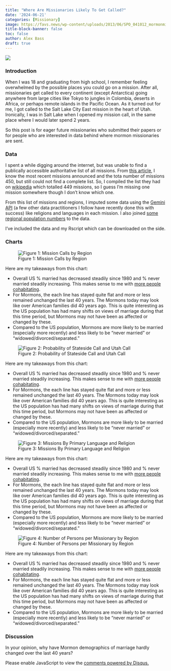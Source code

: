 ```yaml
---
title: "Where Are Missionaries Likely To Get Called?"
date: '2024-06-21'
categories: [Missionary]
image: https://favs.news/wp-content/uploads/2013/06/SPO_041012_mormonmissionaries1-427x274.jpg
title-block-banner: false
toc: false
author: Alex Bass
draft: true
---
```

![](https://favs.news/wp-content/uploads/2013/06/SPO_041012_mormonmissionaries1-427x274.jpg
){fig-align="center"}

### Introduction

When I was 18 and graduating from high school, I remember feeling overwhelmed by the possible places you could go on a mission. After all, missionaries get called to every continent (except Antarctica) going anywhere from large cities like Tokyo to jungles in Colombia, deserts in Africa, or perhaps remote islands in the Pacific Ocean. As it turned out for me, I got called to the Salt Lake City East mission in the heart of Utah. Ironically, I was in Salt Lake when I opened my mission call, in the same place where I would later spend 2 years.

So this post is for eager future missionaries who submitted their papers or for people who are interested in data behind where mormon missionaries are sent.

### Data
I spent a while digging around the internet, but was unable to find a publically accessible authoritative list of all missions. From [this article](https://newsroom.churchofjesuschrist.org/article/36-new-missions-church-of-jesus-christ), I know the most recent missions announced and the tota number of missions 450, but still could not find a complete list. So, I compiled the list they had on [wikipedia](https://en.wikipedia.org/wiki/List_of_missions_of_the_Church_of_Jesus_Christ_of_Latter-day_Saints) which totalled 449 missions, so I guess I'm missing one mission somewhere though I don't know which one.

From this list of missions and regions, I imputed some data using the [Gemini API](https://ai.google.dev) (a few other data practitioners I follow have recently done this with success) like religions and languages in each mission. I also joined [some regional population numbers](https://en.wikipedia.org/wiki/List_of_continents_and_continental_subregions_by_population) to the data.

I've included the data and my Rscript which can be downloaded on the side.

### Charts

![Figure 1: Mission Calls by Region](mission_1.png)

Here are my takeaways from this chart:

- Overall US % married has decreased steadily since 1980 and % never married steadily increasing. This makes sense to me with [more people cohabitating](https://www.pewresearch.org/social-trends/2019/11/06/the-landscape-of-marriage-and-cohabitation-in-the-u-s/).
- For Mormons, the each line has stayed quite flat and more or less remained unchanged the last 40 years. The Mormons today may look like over American families did 40 years ago. This is quite interesting as the US population has had many shifts on views of marriage during that this time period, but Mormons may not have been as affected or changed by these.
- Compared to the US population, Mormons are more likely to be married (especially more recently) and less likely to be "never married" or "widowed/divorced/separated."

![Figure 2: Probability of Stateside Call and Utah Call](mission_2.png)

Here are my takeaways from this chart:

- Overall US % married has decreased steadily since 1980 and % never married steadily increasing. This makes sense to me with [more people cohabitating](https://www.pewresearch.org/social-trends/2019/11/06/the-landscape-of-marriage-and-cohabitation-in-the-u-s/).
- For Mormons, the each line has stayed quite flat and more or less remained unchanged the last 40 years. The Mormons today may look like over American families did 40 years ago. This is quite interesting as the US population has had many shifts on views of marriage during that this time period, but Mormons may not have been as affected or changed by these.
- Compared to the US population, Mormons are more likely to be married (especially more recently) and less likely to be "never married" or "widowed/divorced/separated."

![Figure 3: Missions By Primary Language and Religion](mission_3.png)

Here are my takeaways from this chart:

- Overall US % married has decreased steadily since 1980 and % never married steadily increasing. This makes sense to me with [more people cohabitating](https://www.pewresearch.org/social-trends/2019/11/06/the-landscape-of-marriage-and-cohabitation-in-the-u-s/).
- For Mormons, the each line has stayed quite flat and more or less remained unchanged the last 40 years. The Mormons today may look like over American families did 40 years ago. This is quite interesting as the US population has had many shifts on views of marriage during that this time period, but Mormons may not have been as affected or changed by these.
- Compared to the US population, Mormons are more likely to be married (especially more recently) and less likely to be "never married" or "widowed/divorced/separated."

![Figure 4: Number of Persons per Missionary by Region](mission_4.png)

Here are my takeaways from this chart:

- Overall US % married has decreased steadily since 1980 and % never married steadily increasing. This makes sense to me with [more people cohabitating](https://www.pewresearch.org/social-trends/2019/11/06/the-landscape-of-marriage-and-cohabitation-in-the-u-s/).
- For Mormons, the each line has stayed quite flat and more or less remained unchanged the last 40 years. The Mormons today may look like over American families did 40 years ago. This is quite interesting as the US population has had many shifts on views of marriage during that this time period, but Mormons may not have been as affected or changed by these.
- Compared to the US population, Mormons are more likely to be married (especially more recently) and less likely to be "never married" or "widowed/divorced/separated."

### Discussion

In your opinion, why have Mormon demographics of marriage hardly changed over the last 40 years?

<div id="disqus_thread"></div>
<script>
    /**
    *  RECOMMENDED CONFIGURATION VARIABLES: EDIT AND UNCOMMENT THE SECTION BELOW TO INSERT DYNAMIC VALUES FROM YOUR PLATFORM OR CMS.
    *  LEARN WHY DEFINING THESE VARIABLES IS IMPORTANT: https://disqus.com/admin/universalcode/#configuration-variables    */
    var disqus_config = function () {
    this.page.url = "https://mormonmetrics.com/posts/marital_status/";  // Replace PAGE_URL with your page's canonical URL variable
    this.page.identifier = "marital_status"; // Replace PAGE_IDENTIFIER with your page's unique identifier variable
    };

    (function() { // DON'T EDIT BELOW THIS LINE
    var d = document, s = d.createElement('script');
    s.src = 'https://www-mormonmetrics-com.disqus.com/embed.js';
    s.setAttribute('data-timestamp', +new Date());
    (d.head || d.body).appendChild(s);
    })();
</script>
<noscript>Please enable JavaScript to view the <a href="https://disqus.com/?ref_noscript">comments powered by Disqus.</a></noscript>
